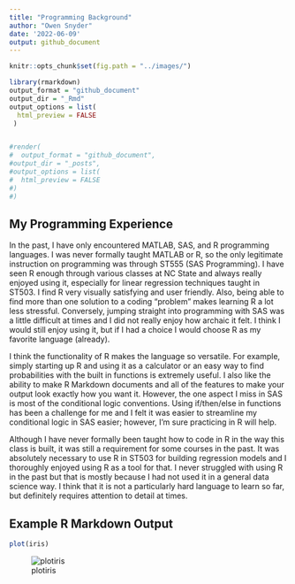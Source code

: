 ```yaml
---
title: "Programming Background"
author: "Owen Snyder"
date: '2022-06-09'
output: github_document
---
```


```r
knitr::opts_chunk$set(fig.path = "../images/")

```

```r
library(rmarkdown)
output_format = "github_document"
output_dir = "_Rmd"
output_options = list(
  html_preview = FALSE
 )


#render(
#  output_format = "github_document",
#output_dir = "_posts",
#output_options = list(
#  html_preview = FALSE
#)
#)

```


## My Programming Experience

In the past, I have only encountered MATLAB, SAS, and R programming languages. I was never formally taught MATLAB or R, so the only legitimate instruction on programming was through ST555 (SAS Programming). I have seen R enough through various classes at NC State and always really enjoyed using it, especially for linear regression techniques taught in ST503. I find R very visually satisfying and user friendly. Also, being able to find more than one solution to a coding "problem" makes learning R a lot less stressful. Conversely, jumping straight into programming with SAS was a little difficult at times and I did not really enjoy how archaic it felt. I think I would still enjoy using it, but if I had a choice I would choose R as my favorite language (already). 

I think the functionality of R makes the language so versatile. For example, simply starting up R and using it as a calculator or an easy way to find probabilities with the built in functions is extremely useful. I also like the ability to make R Markdown documents and all of the features to make your output look exactly how you want it. However, the one aspect I miss in SAS is most of the conditional logic conventions. Using if/then/else in functions has been a challenge for me and I felt it was easier to streamline my conditional logic in SAS easier; however, I'm sure practicing in R will help.

Although I have never formally been taught how to code in R in the way this class is built, it was still a requirement for some courses in the past. It was absolutely necessary to use R in ST503 for building regression models and I thoroughly enjoyed using R as a tool for that. I never struggled with using R in the past but that is mostly because I had not used it in a general data science way. I think that it is not a particularly hard language to learn so far, but definitely requires attention to detail at times.


## Example R Markdown Output
```r
plot(iris)

```

![plotiris](/Users/owensnyder/Desktop/st558data/plotiris)